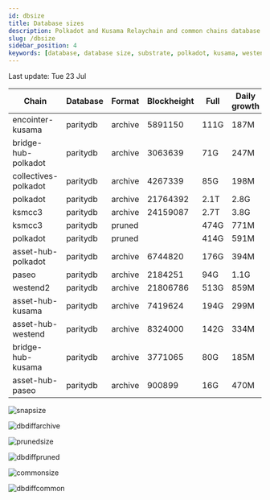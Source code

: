 ```yaml
---
id: dbsize
title: Database sizes
description: Polkadot and Kusama Relaychain and common chains database sizes
slug: /dbsize
sidebar_position: 4
keywords: [database, database size, substrate, polkadot, kusama, westend]
---
```



Last update: Tue 23 Jul

| Chain    | Database   | Format | Blockheight | Full         | Daily growth |
| ------------------------| ----------- | -------- | ------- | ---------- | ----- | 
| encointer-kusama | paritydb | archive | 5891150 | 111G | 187M |
| bridge-hub-polkadot | paritydb | archive | 3063639 | 71G | 247M |
| collectives-polkadot | paritydb | archive | 4267339 | 85G | 198M |
| polkadot | paritydb | archive | 21764392 | 2.1T | 2.8G |
| ksmcc3 | paritydb | archive | 24159087 | 2.7T | 3.8G |
| ksmcc3 | paritydb | pruned |  | 474G | 771M |
| polkadot | paritydb | pruned |  | 414G | 591M |
| asset-hub-polkadot | paritydb | archive | 6744820 | 176G | 394M |
| paseo | paritydb | archive | 2184251 | 94G | 1.1G |
| westend2 | paritydb | archive | 21806786 | 513G | 859M |
| asset-hub-kusama | paritydb | archive | 7419624 | 194G | 299M |
| asset-hub-westend | paritydb | archive | 8324000 | 142G | 334M |
| bridge-hub-kusama | paritydb | archive | 3771065 | 80G | 185M |
| asset-hub-paseo | paritydb | archive | 900899 | 16G | 470M |

![snapsize](/img/archivesize.png)

![dbdiffarchive](/img/dbdiffrelay.png)

![prunedsize](/img/prunedsize.png)

![dbdiffpruned](/img/dbdiffpruned.png)

![commonsize](/img/commonsize.png)

![dbdiffcommon](/img/dbdiffcommon.png)
